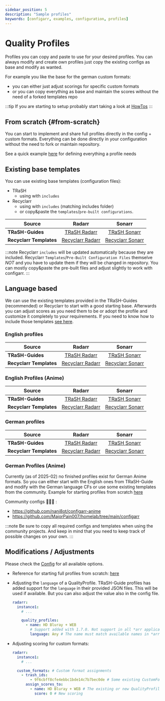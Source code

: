 ```yaml
---
sidebar_position: 5
description: "Sample profiles"
keywords: [configarr, examples, configuration, profiles]
---
```



# Quality Profiles

Profiles you can copy and paste to use for your desired profiles. You can always modify and create own profiles just copy the existing configs as base and modify as wanted.

For example you like the base for the german custom formats:

- you can either just adjust scorings for specific custom formats
- or you can copy everything as base and maintain the scores without the need of a forked templates repo

:::tip
If you are starting to setup probably start taking a look at [HowTos](../examples)
:::

## From scratch {#from-scratch}

You can start to implement and share full profiles directly in the config + custom formats.
Everything can be done directly in your configuration without the need to fork or maintain repository.

See a quick example [here](https://gist.github.com/BlackDark/19e0c10422d7178c9e1ef1dd52a5aa70) for defining everything a profile needs

## Existing base templates

You can use existing base templates (configuration files):

- TRaSH
  - using with `includes`
- Recyclarr
  - using with `includes` (matching includes folder)
  - or copy&paste the `templates`/`pre-built configurations`.

| Source                  |                                                Radarr                                                |                                                Sonarr                                                |
| ----------------------- | :--------------------------------------------------------------------------------------------------: | :--------------------------------------------------------------------------------------------------: |
| **TRaSH-Guides**        | [TRaSH Radarr](https://github.com/TRaSH-Guides/Guides/tree/master/docs/json/radarr/quality-profiles) | [TRaSH Sonarr](https://github.com/TRaSH-Guides/Guides/tree/master/docs/json/sonarr/quality-profiles) |
| **Recyclarr Templates** |         [Recyclarr Radarr](https://github.com/recyclarr/config-templates/tree/master/radarr)         |         [Recyclarr Sonarr](https://github.com/recyclarr/config-templates/tree/master/sonarr)         |

:::note
Recyclarr `includes` will be updated automatically because they are included. Recyclarr `Templates`/`Pre-Built Configuration Files` themselve _NOT_ and you have to update them if they will be changed in repository.
You can mostly copy&paste the pre-built files and adjust slightly to work with configarr.
:::

## Language based

We can use the existing templates provided in the TRaSH-Guides (recommended) or Recyclarr to start with a good starting base.
Afterwards you can adjust scores as you need them to be or adopt the profile and customize it completely to your requirements.
If you need to know how to include those templates [see here](../examples).

### English profiles

| Source                  |                                     Radarr                                      |                                     Sonarr                                      |
| ----------------------- | :-----------------------------------------------------------------------------: | :-----------------------------------------------------------------------------: |
| **TRaSH-Guides**        | [TRaSH Radarr](https://trash-guides.info/Radarr/radarr-setup-quality-profiles/) | [TRaSH Sonarr](https://trash-guides.info/Sonarr/sonarr-setup-quality-profiles/) |
| **Recyclarr Templates** |   [Recyclarr Radarr](https://recyclarr.dev/wiki/guide-configs/#hd-bluray-web)   |   [Recyclarr Sonarr](https://recyclarr.dev/wiki/guide-configs/#web-1080p-v4)    |

### English Profiles (Anime)

| Source                  |                                        Radarr                                         |                                        Sonarr                                         |
| ----------------------- | :-----------------------------------------------------------------------------------: | :-----------------------------------------------------------------------------------: |
| **TRaSH-Guides**        | [TRaSH Radarr](https://trash-guides.info/Radarr/radarr-setup-quality-profiles-anime/) | [TRaSH Sonarr](https://trash-guides.info/Sonarr/sonarr-setup-quality-profiles-anime/) |
| **Recyclarr Templates** |      [Recyclarr Radarr](https://recyclarr.dev/wiki/guide-configs/#anime-radarr)       |     [Recyclarr Sonarr](https://recyclarr.dev/wiki/guide-configs/#anime-sonarr-v4)     |

### German profiles

| Source                  |                                          Radarr                                           |                                          Sonarr                                           |
| ----------------------- | :---------------------------------------------------------------------------------------: | :---------------------------------------------------------------------------------------: |
| **TRaSH-Guides**        | [TRaSH Radarr](https://trash-guides.info/Radarr/radarr-setup-quality-profiles-german-en/) | [TRaSH Sonarr](https://trash-guides.info/Sonarr/sonarr-setup-quality-profiles-german-en/) |
| **Recyclarr Templates** |    [Recyclarr Radarr](https://recyclarr.dev/wiki/guide-configs/#german-hd-bluray-web)     |   [Recyclarr Sonarr](https://recyclarr.dev/wiki/guide-configs/#german-hd-bluray-web-v4)   |

### German Profiles (Anime)

Currently (as of 2025-02) no finished profiles exist for German Anime formats.
So you can either start with the English ones from TRaSH-Guide and modify with the German language CFs or use some existing templates from the community.
Example for starting profiles from scratch [here](#from-scratch)

Community configs 👥🤝🤗 :

- https://github.com/nani8ot/configarr-anime
- https://github.com/MajorPain007/homelab/tree/main/configarr

:::note
Be sure to copy all required configs and templates when using the community projects.
And keep in mind that you need to keep track of possible changes on your own.
:::

## Modifications / Adjustments

Please check the [Config](../configuration/config-file) for all available options.

- Reference for starting full profiles from scratch: [here](#from-scratch)
- Adjusting the `language` of a QualityProfile.
  TRaSH-Guide profiles has added support for the `language` in their provided JSON files.
  This will be used if available.
  But you can also adjust the value also in the config file.

  ```yaml title="config.yml"
  radarr:
    instance1:
      # ...

      quality_profiles:
        - name: HD Bluray + WEB
          # Support added with 1.7.0. Not support in all *arr applications. Check the application if it is supported.
          language: Any # The name must match available names in *arr
  ```

- Adjusting scoring for custom formats:

  ```yaml title="config.yml"
  radarr:
    instance1:
      # ...

    custom_formats: # Custom format assignments
      - trash_ids:
          - 9f6cbff8cfe4ebbc1bde14c7b7bec0de # Some existing CustomFormat (this is the ID from TRaSH-Guides)
        assign_scores_to:
          - name: HD Bluray + WEB # The existing or new QualityProfile Name. Must match!
            score: 0 # New scoring
  ```
